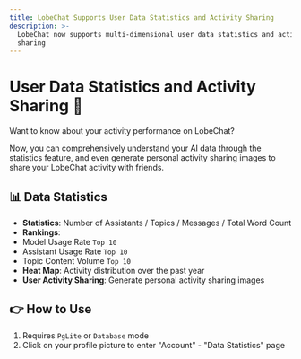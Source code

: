 ```yaml
---
title: LobeChat Supports User Data Statistics and Activity Sharing
description: >-
  LobeChat now supports multi-dimensional user data statistics and activity
  sharing
---
```


# User Data Statistics and Activity Sharing 💯

Want to know about your activity performance on LobeChat?

Now, you can comprehensively understand your AI data through the statistics feature, and even generate personal activity sharing images to share your LobeChat activity with friends.

## 📊 Data Statistics

- **Statistics**: Number of Assistants / Topics / Messages / Total Word Count
- **Rankings**:
- Model Usage Rate `Top 10`
- Assistant Usage Rate `Top 10`
- Topic Content Volume `Top 10`
- **Heat Map**: Activity distribution over the past year
- **User Activity Sharing**: Generate personal activity sharing images

## 👉 How to Use

1. Requires `PgLite` or `Database` mode
2. Click on your profile picture to enter "Account" - "Data Statistics" page
